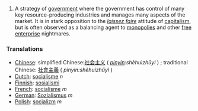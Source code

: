 #A strategy of [[government]] where the government has control of many key resource-producing industries and manages many aspects of the market.  It is in stark opposition to the ''[[laissez faire]]'' attitude of [[capitalism]], but is often observed as a balancing agent to [[monopoly|monopolies]] and other [[free enterprise]] nightmares.

===Translations===
*[[Chinese]]: simplified Chinese:[[社会主义]] ( ''[[pinyin]]:shèhuìzhǔyì'' ) ; traditional Chinese: [[社會主義]] ( ''pinyin:shèhuìzhǔyì'' )
*[[Dutch]]: [[socialisme]] ''n''
*[[Finnish]]: [[sosialismi]]
*[[French]]: [[socialisme]] ''m''
*[[German]]: [[Sozialismus]] ''m''
*[[Polish]]: [[socjalizm]] ''m''